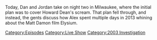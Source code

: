 {{DEFAULTSORT:
    #_EPISODE_0784:August 9, 2013 (Live)
}}{{Episode
    | title           = August 9, 2013 (Live)
    | caption         = Listen to this episode on [https://knowledgefight.libsyn.com/784-august-9-2013-live Libsyn] [https://open.spotify.com/episode/7BsKYAMZ49NqcJ5asvgTkI Spotify], Read the [[Transcript/784: August 9, 2013 (Live)|Unofficial Transcript]]
    | episodeNumber   = 784
    | length          = 01:18:24
    | airDate         = March 10, 2023
    | coverageDate    = August 9, 2013
    | episodeType     = [[:Category:Live Show|Live Show]], [[:Category:2003 Investigation|2003 Investigation]]
    | previousEpisode = [[783: March 2, 2006 (Live)]]
    | nextEpisode     = [[785: March 4, 2023]]
}}

{{Stub}}

Today, Dan and Jordan take on night two in Milwaukee, where the initial plan was to cover Howard Dean's scream.  That plan fell through, and instead, the gents discuss how Alex spent multiple days in 2013 whining about the Matt Damon film Elysium.

[[Category:Episodes]]
[[Category:Live Show]]
[[Category:2003 Investigation]]
